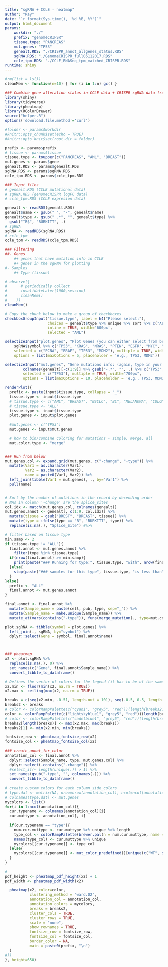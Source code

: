 ```yaml
---
title: "sgRNA + CCLE - heatmap"
author: "Ray"
date: "`r format(Sys.time(), '%d %B, %Y')`"
output: html_document
params:
    workdir: "./"
    prefix: "genomeCRIPSR"
    tissue.type: "PANCREAS"
    mut.genes: "TP53"
    genealt.RDS: "./CRISPR_annot_allgenes_status.RDS"
    sgRNA.RDS: "./GenomeCRISPR_full05112017.RDS"
    ccle_tpm.RDS: "./CCLE_RNASeq_tpm_matched_CRISPR.RDS"
runtime: shiny
---
```


```r
#rm(list = ls())
cleanMem <- function(n=10) { for (i in 1:n) gc() }

### Combine gene alteration status in CCLE data + CRISPR sgRNA data from genomeCRISPR database
library(shiny)
library(tidyverse)
library(pheatmap)
library(RColorBrewer)
source("helper.R")
options('download.file.method'='curl')

#folder <- params$workdir
#knitr::opts_chunk$set(echo = TRUE)
#knitr::opts_knit$set(root.dir = folder)

prefix <- params$prefix
# tissue <- params$tissue
tissue.type <- toupper(c("PANCREAS", "AML", "BREAST"))
mut.genes <- params$gene
genealt.RDS <- params$genealt.RDS
sgRNA.RDS <- params$sgRNA.RDS
ccle_tpm.RDS <- params$ccle_tpm.RDS
```


```r
### Input files
# genealt.RDS (CCLE mutational data)
# sgRNA.RDS (genomeCRISPR logFC data)
# ccle_tpm.RDS (CCLE expresion data)

genealt <- readRDS(genealt.RDS)
genealt$name <- gsub(" ", "-", genealt$name)
genealt$type <- gsub(" .*", "", genealt$type) %>% 
  gsub("^B$", "BURKITT", .)
# sgRNA
sgRNA <- readRDS(sgRNA.RDS)
# ccle_tpm
ccle_tpm <- readRDS(ccle_tpm.RDS)
```

```r
### Filtering 
##- Genes 
    #+ genes that have mutation info in CCLE
    #+ genes in the sgRNA for plotting 
#- Samples 
    #+ Type (tissue)
```


```r
# observe({
#      # periodically collect
#      invalidateLater(1000,session)
#      cleanMem()
#    })
cleanMem()

# Copy the chunk below to make a group of checkboxes
checkboxGroupInput("tissue.type", label = h4("Please select:"), 
                   choices = genealt$type %>% unique %>% sort %>% c("ALL", .), 
                   inline = TRUE, width='600px', 
                   selected = "AML")

selectizeInput("plot.genes", "Plot Genes (you can either select from below or type in your genes of interest)", 
	sgRNA$symbol %>% c("TP53", "KRAS", "NRAS", "PTEN", "EGFR", "MYC", "SMAD4", "CDKN1A", "CDKN2A", "IDH1", "IDH2", .) %>% unique, 
	selected = c("PCNA", "BRAF", "TP53", "MDM2"), multiple = TRUE, width="700px",
	options = list(maxOptions = 5, placeholder = 'e.g., TP53, MDM2'))

selectizeInput("mut.genes", "Gene mutations info: (again, type in your genes of interest)", 
		colnames(genealt)[-c(1:9)] %>% gsub("-.*", "", .) %>% c("TP53", "KRAS", "NRAS", "PTEN", "EGFR", "MYC", "SMAD4", "CDKN1A", "CDKN2A", "IDH1", "IDH2", .) %>% unique, 
		selected = c("TP53"), multiple = TRUE, width="700px",
		options = list(maxOptions = 10, placeholder = 'e.g., TP53, MDM2'))

renderPlot({
  prefix <- paste(input$tissue.type, collapse = "_")
  tissue.type <- input$tissue.type 
  # tissue.type <- c("AML", "BREAST", "NSCLC", "BL", "MELANOMA", "COLON", "LIVER", "OVARY")
  # tissue.type <- "ALL"
  tissue.type <- input$tissue.type 
  plot.genes <- input$plot.genes
  
  #mut.genes <- c("TP53")
  mut.genes <- input$mut.genes

  # how to bin/combine coloring for mutations - simple, merge, all
  mut.color.type <- "merge"


### Run from below 
mut.genes.col <- expand.grid(mut.genes, c("-change", "-type")) %>% 
  mutate(Var1 = as.character(Var1), 
         Var2 = as.character(Var2), 
         name = paste0(Var1, Var2)) %>% 
  left_join(tibble(Var1 = mut.genes), ., by="Var1") %>% 
  pull(name)


# Sort by the number of mutations in the record by decending order
# NAs in column '-change' are the splice_sites
col.idx <- match(mut.genes.col, colnames(genealt))
mut.genes.annot <- genealt[, c(1:9, col.idx)] %>% 
  mutate(tissue = gsub("BREST", "BREAST", tissue)) %>% 
  mutate(type = ifelse(type == "B", "BURKITT", type)) %>% 
  replace(is.na(.), "Splice_Site") #%>%

# filter based on tissue type
min.samp <- 2
if (tissue.type != "ALL"){
  final.annot <- mut.genes.annot %>% 
    filter(type %in% tissue.type) 
  if(nrow(final.annot) >= min.samp){
    print(paste("### Running for type:", tissue.type, "with", nrow(final.annot), "samples")) 
  }else{
    stop(paste("### samples for this type", tissue.type, "is less than", min.samp, "samples"))
  }
}else{
  prefix <- "ALL"
  final.annot <- mut.genes.annot
}

final.annot <- final.annot %>% 
  mutate(Sample_name = paste(cell, pub, type, sep="_")) %>% 
  mutate(Sample_name = make.unique(Sample_name)) %>% 
  mutate_at(vars(contains("-type")), funs(merge_mutation(., type=mut.color.type)))

plot.sgRNA <- tibble(symbol = plot.genes) %>% 
  left_join(., sgRNA, by="symbol") %>% 
  dplyr::select(Gene = symbol, final.annot$name)



### pheatmap
x2 <- plot.sgRNA %>% 
  replace(is.na(.), 0) %>% 
  set_names(c("Gene", final.annot$Sample_name)) %>% 
  convert_tibble_to_dataframe()

# Defines the vector of colors for the legend (it has to be of the same lenght of breaksList)
x2.min <- floor(min(x2, na.rm = TRUE))
x2.max <- ceiling(max(x2, na.rm = TRUE))

breaks = c(seq(x2.min, -0.51, length.out = 101), seq(-0.5, 0.5, length.out = 101), seq(0.51, x2.max, length.out=101))
breaks2 <- breaks
# color <- colorRampPalette(c("cyan1", "grey5", "red"))(length(breaks2))
color <- colorRampPalette(c("lightskyblue1", "grey5", "red"))(length(breaks2))
# color <- colorRampPalette(c("cadetblue1", "grey5", "red"))(length(breaks2))
breaks2[length(breaks)] <- max(x2.max, max(breaks))
breaks2[1] <- min(x2.min, min(breaks))

fontsize_row <- pheatmap_fontsize_row(x2)
fontsize_col <- pheatmap_fontsize_col(x2)
  
### create_annot_for_color
annotation_col <- final.annot %>% 
  dplyr::select(Sample_name, type, mut.genes.col) %>% 
  dplyr::select(-contains("-change")) %>% 
  #select_if(~ length(unique(.)) > 1) %>% 
  set_names(gsub("-type", "", colnames(.))) %>%
  convert_tibble_to_dataframe()
  
# create custom colors for each column_side_colors
# type.dat <- matrix(NA, nrow=nrow(annotation_col), ncol=ncol(annotation_col))
# colnames(type.dat) <- mut.genes
mycolors <- list()
for(i in 1:ncol(annotation_col)){
  cur.typename <- colnames(annotation_col)[i]
  cur.muttype <- annotation_col[, i]
  
  if(cur.typename == "type"){
    num.cur.muttype <- cur.muttype %>% unique %>% length
    type_col <- colorRampPalette(brewer.pal(n = num.cur.muttype, name = "Spectral"))(num.cur.muttype)
    names(type_col) <- cur.muttype %>% unique
    mycolors[[cur.typename]] <- type_col
  }else{
    mycolors[[cur.typename]] <- mut_color_predefined()[unique(c("WT", sort(cur.muttype)))]
  }
}
  
# 
pdf_height <- pheatmap_pdf_height(x2) + 1
pdf_width <- pheatmap_pdf_width(x2)

  pheatmap(x2, color=color,
           clustering_method = "ward.D2",
           annotation_col = annotation_col,
           annotation_colors = mycolors,
           breaks = breaks2,
           cluster_cols = TRUE,
           cluster_rows = TRUE,
           scale = "none", 
           show_rownames = TRUE,
           fontsize_row = fontsize_row,
           fontsize_col = fontsize_col,
           border_color = NA,
           main = paste0(prefix, "\n")
  )
#})
}, height=650)
```



